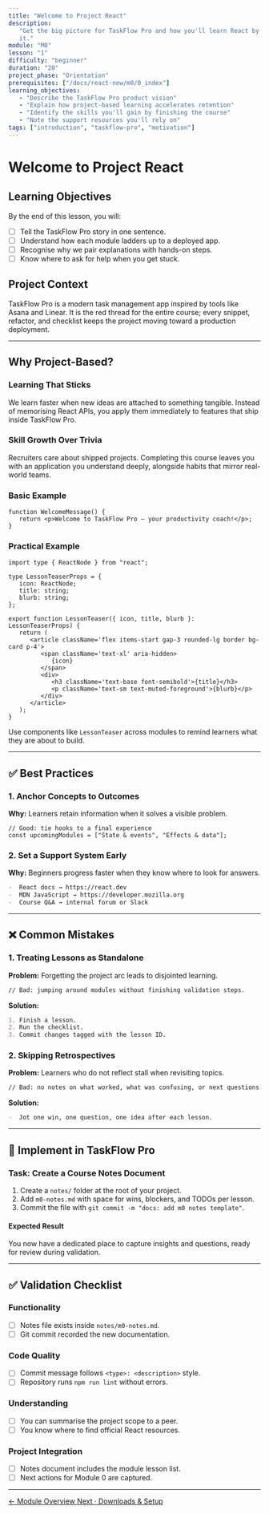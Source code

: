 ```yaml
---
title: "Welcome to Project React"
description:
   "Get the big picture for TaskFlow Pro and how you'll learn React by building
   it."
module: "M0"
lesson: "1"
difficulty: "beginner"
duration: "20"
project_phase: "Orientation"
prerequisites: ["/docs/react-new/m0/0_index"]
learning_objectives:
   - "Describe the TaskFlow Pro product vision"
   - "Explain how project-based learning accelerates retention"
   - "Identify the skills you'll gain by finishing the course"
   - "Note the support resources you'll rely on"
tags: ["introduction", "taskflow-pro", "motivation"]
---
```


# Welcome to Project React

## Learning Objectives

By the end of this lesson, you will:

-  [ ] Tell the TaskFlow Pro story in one sentence.
-  [ ] Understand how each module ladders up to a deployed app.
-  [ ] Recognise why we pair explanations with hands-on steps.
-  [ ] Know where to ask for help when you get stuck.

## Project Context

TaskFlow Pro is a modern task management app inspired by tools like Asana and
Linear. It is the red thread for the entire course; every snippet, refactor, and
checklist keeps the project moving toward a production deployment.

---

## Why Project-Based?

### Learning That Sticks

We learn faster when new ideas are attached to something tangible. Instead of
memorising React APIs, you apply them immediately to features that ship inside
TaskFlow Pro.

### Skill Growth Over Trivia

Recruiters care about shipped projects. Completing this course leaves you with
an application you understand deeply, alongside habits that mirror real-world
teams.

### Basic Example

```tsx
function WelcomeMessage() {
   return <p>Welcome to TaskFlow Pro — your productivity coach!</p>;
}
```

### Practical Example

```tsx
import type { ReactNode } from "react";

type LessonTeaserProps = {
   icon: ReactNode;
   title: string;
   blurb: string;
};

export function LessonTeaser({ icon, title, blurb }: LessonTeaserProps) {
   return (
      <article className='flex items-start gap-3 rounded-lg border bg-card p-4'>
         <span className='text-xl' aria-hidden>
            {icon}
         </span>
         <div>
            <h3 className='text-base font-semibold'>{title}</h3>
            <p className='text-sm text-muted-foreground'>{blurb}</p>
         </div>
      </article>
   );
}
```

Use components like `LessonTeaser` across modules to remind learners what they
are about to build.

---

## ✅ Best Practices

### 1. Anchor Concepts to Outcomes

**Why:** Learners retain information when it solves a visible problem.

```tsx
// Good: tie hooks to a final experience
const upcomingModules = ["State & events", "Effects & data"];
```

### 2. Set a Support System Early

**Why:** Beginners progress faster when they know where to look for answers.

```md
-  React docs → https://react.dev
-  MDN JavaScript → https://developer.mozilla.org
-  Course Q&A → internal forum or Slack
```

---

## ❌ Common Mistakes

### 1. Treating Lessons as Standalone

**Problem:** Forgetting the project arc leads to disjointed learning.

```md
// Bad: jumping around modules without finishing validation steps.
```

**Solution:**

```md
1. Finish a lesson.
2. Run the checklist.
3. Commit changes tagged with the lesson ID.
```

### 2. Skipping Retrospectives

**Problem:** Learners who do not reflect stall when revisiting topics.

```md
// Bad: no notes on what worked, what was confusing, or next questions.
```

**Solution:**

```md
-  Jot one win, one question, one idea after each lesson.
```

---

## 🔨 Implement in TaskFlow Pro

### Task: Create a Course Notes Document

1. Create a `notes/` folder at the root of your project.
2. Add `m0-notes.md` with space for wins, blockers, and TODOs per lesson.
3. Commit the file with `git commit -m "docs: add m0 notes template"`.

#### Expected Result

You now have a dedicated place to capture insights and questions, ready for
review during validation.

---

## ✅ Validation Checklist

### Functionality

-  [ ] Notes file exists inside `notes/m0-notes.md`.
-  [ ] Git commit recorded the new documentation.

### Code Quality

-  [ ] Commit message follows `<type>: <description>` style.
-  [ ] Repository runs `npm run lint` without errors.

### Understanding

-  [ ] You can summarise the project scope to a peer.
-  [ ] You know where to find official React resources.

### Project Integration

-  [ ] Notes document includes the module lesson list.
-  [ ] Next actions for Module 0 are captured.

---

<div className='mt-8 flex justify-between'>
   <a
      href='/docs/react-new/m0/0_index'
      className='text-sm font-medium text-muted-foreground hover:text-foreground'
   >
      ← Module Overview
   </a>
   <a
      href='/docs/react-new/m0/2_setup'
      className='text-sm font-medium text-primary hover:text-primary/80'
   >
      Next · Downloads & Setup
   </a>
</div>

